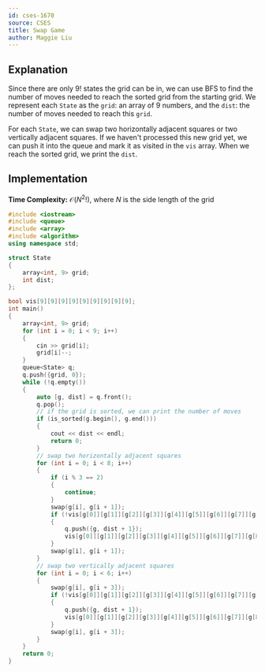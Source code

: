 ```yaml
---
id: cses-1670
source: CSES
title: Swap Game
author: Maggie Liu
---
```


## Explanation

Since there are only $9!$ states the grid can be in, we can use BFS to find the
number of moves needed to reach the sorted grid from the starting grid. We
represent each $\texttt{State}$ as the $\texttt{grid}$: an array of $9$ numbers,
and the $\texttt{dist}$: the number of moves needed to reach this
$\texttt{grid}$.

For each $\texttt{State}$, we can swap two horizontally adjacent squares or two
vertically adjacent squares. If we haven't processed this new grid yet, we can
push it into the queue and mark it as visited in the $\texttt{vis}$ array. When
we reach the sorted grid, we print the $\texttt{dist}$.

## Implementation

**Time Complexity:** $\mathcal{O}(N^2!)$, where $N$ is the side length of the
grid

<LanguageSection>

<CPPSection>

```cpp
#include <iostream>
#include <queue>
#include <array>
#include <algorithm>
using namespace std;

struct State
{
	array<int, 9> grid;
	int dist;
};

bool vis[9][9][9][9][9][9][9][9][9];
int main()
{
	array<int, 9> grid;
	for (int i = 0; i < 9; i++)
	{
		cin >> grid[i];
		grid[i]--;
	}
	queue<State> q;
	q.push({grid, 0});
	while (!q.empty())
	{
		auto [g, dist] = q.front();
		q.pop();
		// if the grid is sorted, we can print the number of moves
		if (is_sorted(g.begin(), g.end()))
		{
			cout << dist << endl;
			return 0;
		}
		// swap two horizontally adjacent squares
		for (int i = 0; i < 8; i++)
		{
			if (i % 3 == 2)
			{
				continue;
			}
			swap(g[i], g[i + 1]);
			if (!vis[g[0]][g[1]][g[2]][g[3]][g[4]][g[5]][g[6]][g[7]][g[8]])
			{
				q.push({g, dist + 1});
				vis[g[0]][g[1]][g[2]][g[3]][g[4]][g[5]][g[6]][g[7]][g[8]] = true;
			}
			swap(g[i], g[i + 1]);
		}
		// swap two vertically adjacent squares
		for (int i = 0; i < 6; i++)
		{
			swap(g[i], g[i + 3]);
			if (!vis[g[0]][g[1]][g[2]][g[3]][g[4]][g[5]][g[6]][g[7]][g[8]])
			{
				q.push({g, dist + 1});
				vis[g[0]][g[1]][g[2]][g[3]][g[4]][g[5]][g[6]][g[7]][g[8]] = true;
			}
			swap(g[i], g[i + 3]);
		}
	}
	return 0;
}
```

</CPPSection>

</LanguageSection>
